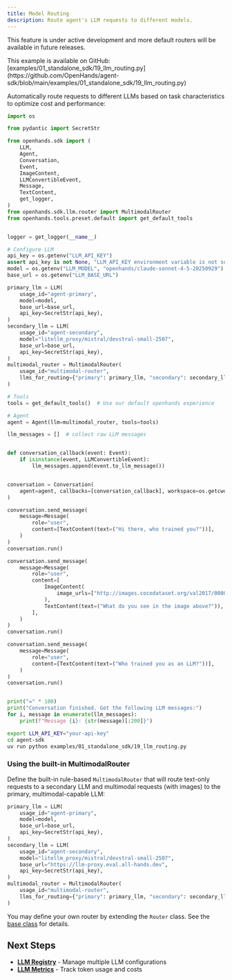 ```yaml
---
title: Model Routing
description: Route agent's LLM requests to different models.
---
```


<Warning>This feature is under active development and more default routers will be available in future releases.</Warning>

<Note>
This example is available on GitHub: [examples/01_standalone_sdk/19_llm_routing.py](https://github.com/OpenHands/agent-sdk/blob/main/examples/01_standalone_sdk/19_llm_routing.py)
</Note>

Automatically route requests to different LLMs based on task characteristics to optimize cost and performance:

```python icon="python" expandable examples/01_standalone_sdk/19_llm_routing.py
import os

from pydantic import SecretStr

from openhands.sdk import (
    LLM,
    Agent,
    Conversation,
    Event,
    ImageContent,
    LLMConvertibleEvent,
    Message,
    TextContent,
    get_logger,
)
from openhands.sdk.llm.router import MultimodalRouter
from openhands.tools.preset.default import get_default_tools


logger = get_logger(__name__)

# Configure LLM
api_key = os.getenv("LLM_API_KEY")
assert api_key is not None, "LLM_API_KEY environment variable is not set."
model = os.getenv("LLM_MODEL", "openhands/claude-sonnet-4-5-20250929")
base_url = os.getenv("LLM_BASE_URL")

primary_llm = LLM(
    usage_id="agent-primary",
    model=model,
    base_url=base_url,
    api_key=SecretStr(api_key),
)
secondary_llm = LLM(
    usage_id="agent-secondary",
    model="litellm_proxy/mistral/devstral-small-2507",
    base_url=base_url,
    api_key=SecretStr(api_key),
)
multimodal_router = MultimodalRouter(
    usage_id="multimodal-router",
    llms_for_routing={"primary": primary_llm, "secondary": secondary_llm},
)

# Tools
tools = get_default_tools()  # Use our default openhands experience

# Agent
agent = Agent(llm=multimodal_router, tools=tools)

llm_messages = []  # collect raw LLM messages


def conversation_callback(event: Event):
    if isinstance(event, LLMConvertibleEvent):
        llm_messages.append(event.to_llm_message())


conversation = Conversation(
    agent=agent, callbacks=[conversation_callback], workspace=os.getcwd()
)

conversation.send_message(
    message=Message(
        role="user",
        content=[TextContent(text=("Hi there, who trained you?"))],
    )
)
conversation.run()

conversation.send_message(
    message=Message(
        role="user",
        content=[
            ImageContent(
                image_urls=["http://images.cocodataset.org/val2017/000000039769.jpg"]
            ),
            TextContent(text=("What do you see in the image above?")),
        ],
    )
)
conversation.run()

conversation.send_message(
    message=Message(
        role="user",
        content=[TextContent(text=("Who trained you as an LLM?"))],
    )
)
conversation.run()


print("=" * 100)
print("Conversation finished. Got the following LLM messages:")
for i, message in enumerate(llm_messages):
    print(f"Message {i}: {str(message)[:200]}")
```

```bash Running the Example
export LLM_API_KEY="your-api-key"
cd agent-sdk
uv run python examples/01_standalone_sdk/19_llm_routing.py
```

### Using the built-in MultimodalRouter

Define the built-in rule-based `MultimodalRouter` that will route text-only requests to a secondary LLM and multimodal requests (with images) to the primary, multimodal-capable LLM:

```python
primary_llm = LLM(
    usage_id="agent-primary",
    model=model,
    base_url=base_url,
    api_key=SecretStr(api_key),
)
secondary_llm = LLM(
    usage_id="agent-secondary",
    model="litellm_proxy/mistral/devstral-small-2507",
    base_url="https://llm-proxy.eval.all-hands.dev",
    api_key=SecretStr(api_key),
)
multimodal_router = MultimodalRouter(
    usage_id="multimodal-router",
    llms_for_routing={"primary": primary_llm, "secondary": secondary_llm},
)
```

You may define your own router by extending the `Router` class. See the [base class](https://github.com/OpenHands/agent-sdk/blob/main/openhands-sdk/openhands/sdk/llm/router/base.py) for details.


## Next Steps

- **[LLM Registry](/sdk/guides/llm-registry)** - Manage multiple LLM configurations
- **[LLM Metrics](/sdk/guides/metrics)** - Track token usage and costs
